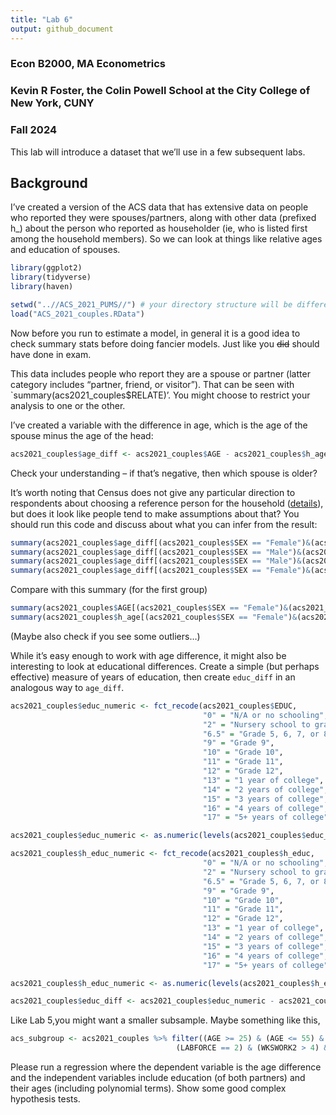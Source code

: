 ---
title: "Lab 6"
output: github_document
---
  
### Econ B2000, MA Econometrics
### Kevin R Foster, the Colin Powell School at the City College of New York, CUNY
### Fall 2024
  
This lab will introduce a dataset that we'll use in a few subsequent labs.

## Background
I've created a version of the ACS data that has extensive data on people who reported they were spouses/partners, along with other data (prefixed h_) about the person who reported as householder (ie, who is listed first among the household members). So we can look at things like relative ages and education of spouses.

```{r warning=FALSE, message=FALSE}
library(ggplot2)
library(tidyverse)
library(haven)

setwd("..//ACS_2021_PUMS//") # your directory structure will be different
load("ACS_2021_couples.RData")

```

Now before you run to estimate a model, in general it is a good idea to check summary stats before doing fancier models. Just like you ~~did~~ should have done in exam.

This data includes people who report they are a spouse or partner (latter category includes "partner, friend, or visitor"). That can be seen with `summary(acs2021_couples$RELATE)'. You might choose to restrict your analysis to one or the other.

I've created a variable with the difference in age, which is the age of the spouse minus the age of the head:
```{r eval=FALSE}
acs2021_couples$age_diff <- acs2021_couples$AGE - acs2021_couples$h_age
```

Check your understanding -- if that's negative, then which spouse is older?

It's worth noting that Census does not give any particular direction to respondents about choosing a reference person for the household ([details](https://www.census.gov/programs-surveys/cps/technical-documentation/subject-definitions.html#householder)), but does it look like people tend to make assumptions about that? You should run this code and discuss about what you can infer from the result:

```{r eval=FALSE}
summary(acs2021_couples$age_diff[(acs2021_couples$SEX == "Female")&(acs2021_couples$h_sex == "Male")])
summary(acs2021_couples$age_diff[(acs2021_couples$SEX == "Male")&(acs2021_couples$h_sex == "Female")])
summary(acs2021_couples$age_diff[(acs2021_couples$SEX == "Male")&(acs2021_couples$h_sex == "Male")])
summary(acs2021_couples$age_diff[(acs2021_couples$SEX == "Female")&(acs2021_couples$h_sex == "Female")])

```

Compare with this summary (for the first group)
```{r eval=FALSE}
summary(acs2021_couples$AGE[(acs2021_couples$SEX == "Female")&(acs2021_couples$h_sex == "Male")])
summary(acs2021_couples$h_age[(acs2021_couples$SEX == "Female")&(acs2021_couples$h_sex == "Male")])
```

(Maybe also check if you see some outliers...)

While it's easy enough to work with age difference, it might also be interesting to look at educational differences. Create a simple (but perhaps effective) measure of years of education, then create `educ_diff` in an analogous way to `age_diff`.

```{r}
acs2021_couples$educ_numeric <- fct_recode(acs2021_couples$EDUC,
                                           "0" = "N/A or no schooling",
                                           "2" = "Nursery school to grade 4",
                                           "6.5" = "Grade 5, 6, 7, or 8",
                                           "9" = "Grade 9",
                                           "10" = "Grade 10",
                                           "11" = "Grade 11",
                                           "12" = "Grade 12",
                                           "13" = "1 year of college",
                                           "14" = "2 years of college",
                                           "15" = "3 years of college",
                                           "16" = "4 years of college",
                                           "17" = "5+ years of college")

acs2021_couples$educ_numeric <- as.numeric(levels(acs2021_couples$educ_numeric))[acs2021_couples$educ_numeric]

acs2021_couples$h_educ_numeric <- fct_recode(acs2021_couples$h_educ,
                                           "0" = "N/A or no schooling",
                                           "2" = "Nursery school to grade 4",
                                           "6.5" = "Grade 5, 6, 7, or 8",
                                           "9" = "Grade 9",
                                           "10" = "Grade 10",
                                           "11" = "Grade 11",
                                           "12" = "Grade 12",
                                           "13" = "1 year of college",
                                           "14" = "2 years of college",
                                           "15" = "3 years of college",
                                           "16" = "4 years of college",
                                           "17" = "5+ years of college")

acs2021_couples$h_educ_numeric <- as.numeric(levels(acs2021_couples$h_educ_numeric))[acs2021_couples$h_educ_numeric]

acs2021_couples$educ_diff <- acs2021_couples$educ_numeric - acs2021_couples$h_educ_numeric

```

Like Lab 5,you might want a smaller subsample. Maybe something like this,
```{r eval=FALSE}
acs_subgroup <- acs2021_couples %>% filter((AGE >= 25) & (AGE <= 55) & 
                                     (LABFORCE == 2) & (WKSWORK2 > 4) & (UHRSWORK >= 35) )
```

Please run a regression where the dependent variable is the age difference and the independent variables include education (of both partners) and their ages (including polynomial terms). Show some good complex hypothesis tests.


